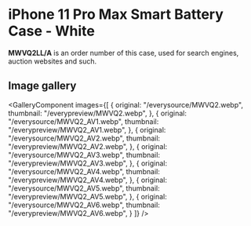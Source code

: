 
# iPhone 11 Pro Max Smart Battery Case - White

<Callout type='info' emoji='👉🏻'>**MWVQ2LL/A** is an order number of this case, used for search engines, auction websites and such.</Callout>

## Image gallery

<GalleryComponent
    images={[
      {
        original: "/everysource/MWVQ2.webp",
        thumbnail: "/everypreview/MWVQ2.webp",
      },
      {
        original: "/everysource/MWVQ2_AV1.webp",
        thumbnail: "/everypreview/MWVQ2_AV1.webp",
      },
      {
        original: "/everysource/MWVQ2_AV2.webp",
        thumbnail: "/everypreview/MWVQ2_AV2.webp",
      },
      {
        original: "/everysource/MWVQ2_AV3.webp",
        thumbnail: "/everypreview/MWVQ2_AV3.webp",
      },
      {
        original: "/everysource/MWVQ2_AV4.webp",
        thumbnail: "/everypreview/MWVQ2_AV4.webp",
      },
      {
        original: "/everysource/MWVQ2_AV5.webp",
        thumbnail: "/everypreview/MWVQ2_AV5.webp",
      },
      {
        original: "/everysource/MWVQ2_AV6.webp",
        thumbnail: "/everypreview/MWVQ2_AV6.webp",
      }
    ]}
  />

